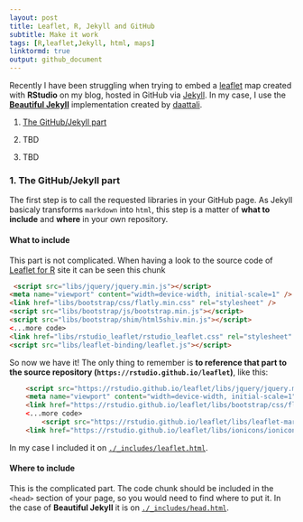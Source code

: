 ```yaml
---
layout: post
title: Leaflet, R, Jekyll and GitHub
subtitle: Make it work
tags: [R,leaflet,Jekyll, html, maps]
linktormd: true
output: github_document
---
```



Recently I have been struggling when trying to embed a [leaflet](https://rstudio.github.io/leaflet) map created with **RStudio** on my blog, hosted in GitHub via [Jekyll](https://jekyllrb.com). In my case, I use the [**Beautiful Jekyll**](https://deanattali.com/beautiful-jekyll/getstarted/) implementation created by [daattali](https://github.com/daattali).



1. [The GitHub/Jekyll part](#gitjek)

2. TBD

3. TBD

 
 
### 1. The GitHub/Jekyll part  <a name="gitjek"></a>
 
 The first step is to call the requested libraries in your GitHub page. As Jekyll basicaly transforms `markdown` into `html`, this step is a matter of **what to include** and **where** in your own repository.
 
 
#### What to include

 This part is not complicated. When having a look to the source code of [Leaflet for R](https://rstudio.github.io/leaflet/) site it can be seen this chunk
 
```html
 <script src="libs/jquery/jquery.min.js"></script>
<meta name="viewport" content="width=device-width, initial-scale=1" />
<link href="libs/bootstrap/css/flatly.min.css" rel="stylesheet" />
<script src="libs/bootstrap/js/bootstrap.min.js"></script>
<script src="libs/bootstrap/shim/html5shiv.min.js"></script>
<...more code>
<link href="libs/rstudio_leaflet/rstudio_leaflet.css" rel="stylesheet" />
<script src="libs/leaflet-binding/leaflet.js"></script>
```

So now we have it! The only thing to remember is **to reference that part to the source repository (`https://rstudio.github.io/leaflet`)**, like this:

```html
	<script src="https://rstudio.github.io/leaflet/libs/jquery/jquery.min.js"></script>
	<meta name="viewport" content="width=device-width, initial-scale=1" />
	<link href="https://rstudio.github.io/leaflet/libs/bootstrap/css/flatly.min.css" rel="stylesheet" />
	<...more code>
		<script src="https://rstudio.github.io/leaflet/libs/leaflet-markercluster/leaflet.markercluster.layersupport.js"></script>
	<link href="https://rstudio.github.io/leaflet/libs/ionicons/ionicons.min.css" rel="stylesheet" />

```

In my case I included it on [`./_includes/leaflet.html`](https://github.com/dieghernan/dieghernan.github.io/blob/master/_includes/leaflet.html).

#### Where to include

This is the complicated part. The code chunk should be included in the `<head>` section of your page, so you would need to find where to put it. In the case of **Beautiful Jekyll** it is on [`./_includes/head.html`](https://github.com/dieghernan/dieghernan.github.io/blob/master/_includes/head.html).

